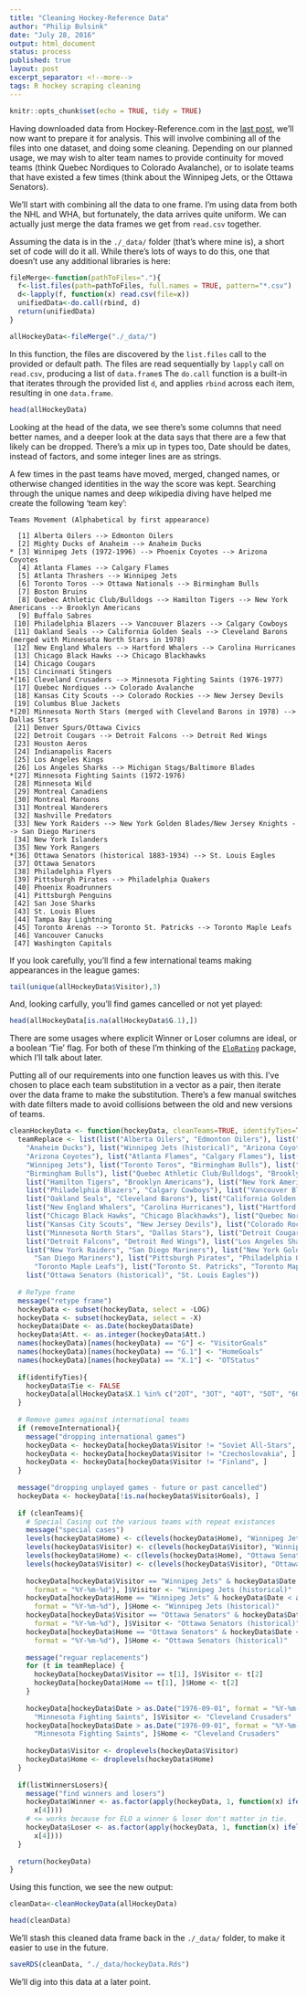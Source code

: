 ```yaml
---
title: "Cleaning Hockey-Reference Data"
author: "Philip Bulsink"
date: "July 28, 2016"
output: html_document
status: process
published: true
layout: post
excerpt_separator: <!--more-->
tags: R hockey scraping cleaning
---
```


```r
knitr::opts_chunk$set(echo = TRUE, tidy = TRUE)
```

Having downloaded data from Hockey-Reference.com in the [last post]({{ site.baseurl }}/blog/2016-07-28/Getting-Data-Part-One.html), we'll now want to prepare it for analysis. This will involve combining all of the files into one dataset, and doing some cleaning. Depending on our planned usage, we may wish to alter team names to provide continuity for moved teams (think Quebec Nordiques to Colorado Avalanche), or to isolate teams that have existed a few times (think about the Winnipeg Jets, or the Ottawa Senators).

<!--more-->

We'll start with combining all the data to one frame. I'm using data from both the NHL and WHA, but fortunately, the data arrives quite uniform. We can actually just merge the data frames we get from `read.csv` together.

Assuming the data is in the `./_data/` folder (that's where mine is), a short set of code will do it all. While there's lots of ways to do this, one that doesn't use any additional libraries is here:

```r
fileMerge<-function(pathToFiles="."){
  f<-list.files(path=pathToFiles, full.names = TRUE, pattern="*.csv")
  d<-lapply(f, function(x) read.csv(file=x))
  unifiedData<-do.call(rbind, d)
  return(unifiedData)
}

allHockeyData<-fileMerge("./_data/")
```

In this function, the files are discovered by the `list.files` call to the provided or default path. The files are read sequentially by `lapply` call on `read.csv`, producing a list of `data.frame`s The `do.call` function is a built-in that iterates through the provided list `d`, and applies `rbind` across each item, resulting in one `data.frame`.

```r
head(allHockeyData)
```

Looking at the head of the data, we see there's some columns that need better names, and a deeper look at the data says that there are a few that likely can be dropped. There's a mix up in types too, Date should be dates, instead of factors, and some integer lines are as strings. 

A few times in the past teams have moved, merged, changed names, or otherwise changed identities in the way the score was kept. Searching through the unique names and deep wikipedia diving have helped me create the following 'team key':

```
Teams Movement (Alphabetical by first appearance)

  [1] Alberta Oilers --> Edmonton Oilers 
  [2] Mighty Ducks of Anaheim --> Anaheim Ducks 
* [3] Winnipeg Jets (1972-1996) --> Phoenix Coyotes --> Arizona Coyotes 
  [4] Atlanta Flames --> Calgary Flames 
  [5] Atlanta Thrashers --> Winnipeg Jets 
  [6] Toronto Toros --> Ottawa Nationals --> Birmingham Bulls
  [7] Boston Bruins 
  [8] Quebec Athletic Club/Bulldogs --> Hamilton Tigers --> New York Americans --> Brooklyn Americans
  [9] Buffalo Sabres
 [10] Philadelphia Blazers --> Vancouver Blazers --> Calgary Cowboys
 [11] Oakland Seals --> California Golden Seals --> Cleveland Barons (merged with Minnesota North Stars in 1978)
 [12] New England Whalers --> Hartford Whalers --> Carolina Hurricanes
 [13] Chicago Black Hawks --> Chicago Blackhawks 
 [14] Chicago Cougars
 [15] Cincinnati Stingers
*[16] Cleveland Crusaders --> Minnesota Fighting Saints (1976-1977)
 [17] Quebec Nordiques --> Colorado Avalanche 
 [18] Kansas City Scouts --> Colorado Rockies --> New Jersey Devils 
 [19] Columbus Blue Jackets 
*[20] Minnesota North Stars (merged with Cleveland Barons in 1978) --> Dallas Stars 
 [21] Denver Spurs/Ottawa Civics               
 [22] Detroit Cougars --> Detroit Falcons --> Detroit Red Wings 
 [23] Houston Aeros                            
 [24] Indianapolis Racers
 [25] Los Angeles Kings 
 [26] Los Angeles Sharks --> Michigan Stags/Baltimore Blades
*[27] Minnesota Fighting Saints (1972-1976)                
 [28] Minnesota Wild 
 [29] Montreal Canadiens                       
 [30] Montreal Maroons                         
 [31] Montreal Wanderers                       
 [32] Nashville Predators 
 [33] New York Raiders --> New York Golden Blades/New Jersey Knights --> San Diego Mariners
 [34] New York Islanders                       
 [35] New York Rangers                         
*[36] Ottawa Senators (historical 1883-1934) --> St. Louis Eagles
 [37] Ottawa Senators 
 [38] Philadelphia Flyers 
 [39] Pittsburgh Pirates --> Philadelphia Quakers 
 [40] Phoenix Roadrunners                      
 [41] Pittsburgh Penguins 
 [42] San Jose Sharks 
 [43] St. Louis Blues 
 [44] Tampa Bay Lightning 
 [45] Toronto Arenas --> Toronto St. Patricks --> Toronto Maple Leafs 
 [46] Vancouver Canucks 
 [47] Washington Capitals 
```

If you look carefully, you'll find a few international teams making appearances in the league games:

```r
tail(unique(allHockeyData$Visitor),3)
```

And, looking carfully, you'll find games cancelled or not yet played:

```r
head(allHockeyData[is.na(allHockeyData$G.1),])
```

There are some usages where explicit Winner or Loser columns are ideal, or a boolean 'Tie' flag. For both of these I'm thinking of the [`EloRating`](https://cran.r-project.org/web/packages/EloRating/index.html) package, which I'll talk about later.

Putting all of our requirements into one function leaves us with this. I've chosen to place each team substitution in a vector as a pair, then iterate over the data frame to make the substitution. There's a few manual switches with date filters made to avoid collisions between the old and new versions of teams.

```r
cleanHockeyData <- function(hockeyData, cleanTeams=TRUE, identifyTies=TRUE, listWinnersLosers=TRUE, removeInternational=TRUE) {
  teamReplace <- list(list("Alberta Oilers", "Edmonton Oilers"), list("Mighty Ducks of Anaheim", 
    "Anaheim Ducks"), list("Winnipeg Jets (historical)", "Arizona Coyotes"), list("Phoenix Coyotes", 
    "Arizona Coyotes"), list("Atlanta Flames", "Calgary Flames"), list("Atlanta Thrashers", 
    "Winnipeg Jets"), list("Toronto Toros", "Birmingham Bulls"), list("Ottawa Nationals", 
    "Birmingham Bulls"), list("Quebec Athletic Club/Bulldogs", "Brooklyn Americans"), 
    list("Hamilton Tigers", "Brooklyn Americans"), list("New York Americans", "Brooklyn Americans"), 
    list("Philadelphia Blazers", "Calgary Cowboys"), list("Vancouver Blazers", "Calgary Cowboys"), 
    list("Oakland Seals", "Cleveland Barons"), list("California Golden Seals", "Cleveland Barons"), 
    list("New England Whalers", "Carolina Hurricanes"), list("Hartford Whalers", "Carolina Hurricanes"), 
    list("Chicago Black Hawks", "Chicago Blackhawks"), list("Quebec Nordiques", "Colorado Avalanche"), 
    list("Kansas City Scouts", "New Jersey Devils"), list("Colorado Rockies", "New Jersey Devils"), 
    list("Minnesota North Stars", "Dallas Stars"), list("Detroit Cougars", "Detroit Red Wings"), 
    list("Detroit Falcons", "Detroit Red Wings"), list("Los Angeles Sharks", "Michigan Stags/Baltimore Blades"), 
    list("New York Raiders", "San Diego Mariners"), list("New York Golden Blades/New Jersey Knights", 
      "San Diego Mariners"), list("Pittsburgh Pirates", "Philadelphia Quakers"), list("Toronto Arenas", 
      "Toronto Maple Leafs"), list("Toronto St. Patricks", "Toronto Maple Leafs"), 
    list("Ottawa Senators (historical)", "St. Louis Eagles"))
  
  # ReType frame
  message("retype frame")
  hockeyData <- subset(hockeyData, select = -LOG)
  hockeyData <- subset(hockeyData, select = -X)
  hockeyData$Date <- as.Date(hockeyData$Date)
  hockeyData$Att. <- as.integer(hockeyData$Att.)
  names(hockeyData)[names(hockeyData) == "G"] <- "VisitorGoals"
  names(hockeyData)[names(hockeyData) == "G.1"] <- "HomeGoals"
  names(hockeyData)[names(hockeyData) == "X.1"] <- "OTStatus"
  
  if(identifyTies){
    hockeyData$Tie <- FALSE
    hockeyData[allHockeyData$X.1 %in% c("2OT", "3OT", "4OT", "5OT", "6OT", "OT", "SO"), ]$Tie <- TRUE
  }
  
  # Remove games against international teams
  if (removeInternational){
    message("dropping international games")
    hockeyData <- hockeyData[hockeyData$Visitor != "Soviet All-Stars", ]
    hockeyData <- hockeyData[hockeyData$Visitor != "Czechoslovakia", ]
    hockeyData <- hockeyData[hockeyData$Visitor != "Finland", ]
  }
  
  message("dropping unplayed games - future or past cancelled")
  hockeyData <- hockeyData[!is.na(hockeyData$VisitorGoals), ]
  
  if (cleanTeams){
    # Special Casing out the various teams with repeat existances
    message("special cases")
    levels(hockeyData$Home) <- c(levels(hockeyData$Home), "Winnipeg Jets (historical)")
    levels(hockeyData$Visitor) <- c(levels(hockeyData$Visitor), "Winnipeg Jets (historical)")
    levels(hockeyData$Home) <- c(levels(hockeyData$Home), "Ottawa Senators (historical)")
    levels(hockeyData$Visitor) <- c(levels(hockeyData$Visitor), "Ottawa Senators (historical)")
    
    hockeyData[hockeyData$Visitor == "Winnipeg Jets" & hockeyData$Date < as.Date("1997-01-01", 
      format = "%Y-%m-%d"), ]$Visitor <- "Winnipeg Jets (historical)"
    hockeyData[hockeyData$Home == "Winnipeg Jets" & hockeyData$Date < as.Date("1997-01-01", 
      format = "%Y-%m-%d"), ]$Home <- "Winnipeg Jets (historical)"
    hockeyData[hockeyData$Visitor == "Ottawa Senators" & hockeyData$Date < as.Date("1935-01-01", 
      format = "%Y-%m-%d"), ]$Visitor <- "Ottawa Senators (historical)"
    hockeyData[hockeyData$Home == "Ottawa Senators" & hockeyData$Date < as.Date("1935-01-01", 
      format = "%Y-%m-%d"), ]$Home <- "Ottawa Senators (historical)"
    
    message("reguar replacements")
    for (t in teamReplace) {
      hockeyData[hockeyData$Visitor == t[1], ]$Visitor <- t[2]
      hockeyData[hockeyData$Home == t[1], ]$Home <- t[2]
    }
    
    hockeyData[hockeyData$Date > as.Date("1976-09-01", format = "%Y-%m-%d") & hockeyData$Visitor == 
      "Minnesota Fighting Saints", ]$Visitor <- "Cleveland Crusaders"
    hockeyData[hockeyData$Date > as.Date("1976-09-01", format = "%Y-%m-%d") & hockeyData$Home == 
      "Minnesota Fighting Saints", ]$Home <- "Cleveland Crusaders"
    
    hockeyData$Visitor <- droplevels(hockeyData$Visitor)
    hockeyData$Home <- droplevels(hockeyData$Home)
  }
  
  if(listWinnersLosers){
    message("find winners and losers")
    hockeyData$Winner <- as.factor(apply(hockeyData, 1, function(x) ifelse(x[3] > x[5], x[2], 
      x[4])))
    # <= works because for ELO a winner & loser don't matter in tie.
    hockeyData$Loser <- as.factor(apply(hockeyData, 1, function(x) ifelse(x[3] <= x[5], x[2], 
      x[4])))
  }
  
  return(hockeyData)
}
```

Using this function, we see the new output:
```r
cleanData<-cleanHockeyData(allHockeyData)

head(cleanData)
```

We'll stash this cleaned data frame back in the `./_data/` folder, to make it easier to use in the future. 

```r
saveRDS(cleanData, "./_data/hockeyData.Rds")
```

We'll dig into this data at a later point.
